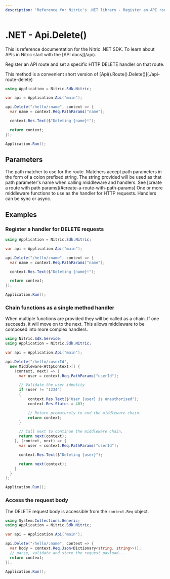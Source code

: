 ```yaml
---
description: "Reference for Nitric's .NET library - Register an API route and set a specific HTTP DELETE handler on that route."
---
```


# .NET - Api.Delete()

<Note>
  This is reference documentation for the Nitric .NET SDK. To learn about APIs
  in Nitric start with the [API docs](/api).
</Note>

Register an API route and set a specific HTTP DELETE handler on that route.

<Note>
  This method is a convenient short version of
  [Api().Route().Delete()](./api-route-delete)
</Note>

```csharp
using Application = Nitric.Sdk.Nitric;

var api = Application.Api("main");

api.Delete("/hello/:name", context => {
  var name = context.Req.PathParams["name"];

  context.Res.Text($"Deleting {name}!");

  return context;
});

Application.Run();
```

## Parameters

<Properties>
  <Property name="match" type="string" required>
    The path matcher to use for the route. Matchers accept path parameters in
    the form of a colon prefixed string. The string provided will be used as
    that path parameter's name when calling middleware and handlers. See [create
    a route with path params](#create-a-route-with-path-params)
  </Property>
  <Property
    name="...middleware"
    type="Middleware&lt;HttpContext&gt; or Func&lt;HttpContext, HttpContext&gt;"
    required
  >
    One or more middleware functions to use as the handler for HTTP requests.
    Handlers can be sync or async.
  </Property>
</Properties>

## Examples

### Register a handler for DELETE requests

```csharp
using Application = Nitric.Sdk.Nitric;

var api = Application.Api("main");

api.Delete("/hello/:name", context => {
  var name = context.Req.PathParams["name"];

  context.Res.Text($"Deleting {name}!");

  return context;
});

Application.Run();
```

### Chain functions as a single method handler

When multiple functions are provided they will be called as a chain. If one succeeds, it will move on to the next. This allows middleware to be composed into more complex handlers.

```csharp
using Nitric.Sdk.Service;
using Application = Nitric.Sdk.Nitric;

var api = Application.Api("main");

api.Delete("/hello/:userId",
  new Middleware<HttpContext>[] {
    (context, next) => {
      var user = context.Req.PathParams["userId"];

      // Validate the user identity
      if (user != "1234")
      {
          context.Res.Text($"User {user} is unauthorised");
          context.Res.Status = 403;

          // Return prematurely to end the middleware chain.
          return context;
      }

      // Call next to continue the middleware chain.
      return next(context);
    }, (context, next) => {
      var user = context.Req.PathParams["userId"];

      context.Res.Text($"Deleting {user}");

      return next(context);
    }
  }
);

Application.Run();
```

### Access the request body

The DELETE request body is accessible from the `context.Req` object.

```csharp
using System.Collections.Generic;
using Application = Nitric.Sdk.Nitric;

var api = Application.Api("main");

api.Delete("/hello/:name", context => {
  var body = context.Req.Json<Dictionary<string, string>>();
  // parse, validate and store the request payload...
  return context;
});

Application.Run();
```
